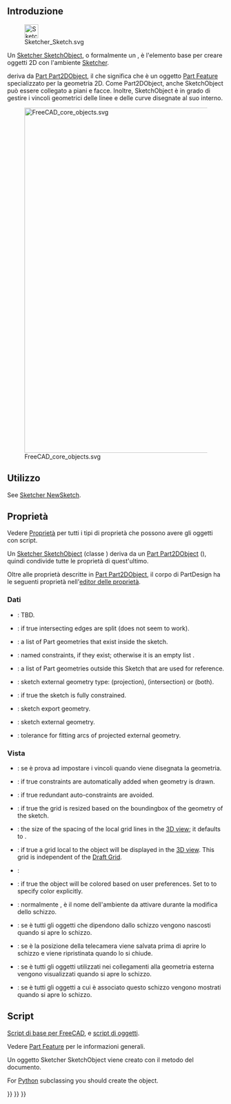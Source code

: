 <languages/>
{{TOCright}}

<span id="Introduction"></span>
== Introduzione ==

[[File:Sketcher_Sketch.svg|32px]]

Un [[Sketcher_SketchObject/it|Sketcher SketchObject]], o formalmente un {{incode|Sketcher::SketchObject}}, è l'elemento base per creare oggetti 2D con l'ambiente [[Sketcher_Workbench/it|Sketcher]].

<div class="mw-translate-fuzzy">
{{Incode|Sketcher::SketchObject}} deriva da [[Part_Part2DObject/it|Part Part2DObject]], il che significa che è un oggetto [[Part Feature/it|Part Feature]] specializzato per la geometria 2D. Come Part2DObject, anche SketchObject può essere collegato a piani e facce. Inoltre, SketchObject è in grado di gestire i vincoli geometrici delle linee e delle curve disegnate al suo interno.
</div>

[[File:FreeCAD_core_objects.svg|800px]]

<div class="mw-translate-fuzzy">
{{Caption|Diagramma semplificato delle relazioni tra gli oggetti principali in FreeCAD. La classe {{incode|Sketcher::SketchObject}} è specializzata per le forme 2D e inoltre può gestire i vincoli.}}
</div>

<span id="Usage"></span>
==Utilizzo==

See [[Sketcher_NewSketch|Sketcher NewSketch]].

<span id="Properties"></span>
== Proprietà ==

Vedere [[Property/it|Proprietà]] per tutti i tipi di proprietà che possono avere gli oggetti con script.

<div class="mw-translate-fuzzy">
Un [[Sketcher_SketchObject|Sketcher SketchObject]] (classe {{incode|Sketcher::SketchObject}}) deriva da un [[Part_Part2DObject|Part Part2DObject]] ({{incode|Part::Part2DObject}}), quindi condivide tutte le proprietà di quest'ultimo.
</div>

<div class="mw-translate-fuzzy">
Oltre alle proprietà descritte in [[Part_Part2DObject/it|Part Part2DObject]], il corpo di PartDesign ha le seguenti proprietà nell'[[property editor/it|editor delle proprietà]].
</div>

<span id="Data"></span>
=== Dati ===

{{TitleProperty|Base}}

* {{PropertyData|Internal Shape|PartShape|Hidden}}: TBD.

{{TitleProperty|Internal Geometry}}

* {{PropertyData|Make Internals|Bool}}: if true intersecting edges are split (does not seem to work).

{{TitleProperty|Sketch}}

* {{PropertyData|Geometry|GeometryList|Hidden}}: a list of Part geometries that exist inside the sketch.
* {{PropertyData|Constraints|}}: named constraints, if they exist; otherwise it is an empty list {{incode|[]}}.
* {{PropertyData|External Geometry|LinkSubList|ReadOnly}}: a list of Part geometries outside this Sketch that are used for reference.
* {{PropertyData|External Types|IntegerList|Hidden}}: sketch external geometry type: {{Value|0}} (projection), {{Value|1}} (intersection) or {{Value|2}} (both). {{Version|1.1}}
* {{PropertyData|Fully Constrained|Bool|Hidden, ReadOnly}}: if true the sketch is fully constrained.
* {{PropertyData|Exports|LinkListHidden|Hidden}}: sketch export geometry.
* {{PropertyData|External Geo|GeometryList|Hidden}}: sketch external geometry.
* {{PropertyData|Arc Fit Tolerance|Precision}}: tolerance for fitting arcs of projected external geometry.

<span id="View"></span>
===Vista===

<div class="mw-translate-fuzzy">
{{TitleProperty|Auto Constraints}}
* {{PropertyView|Autoconstraints}}: se è {{TRUE}} prova ad impostare i vincoli quando viene disegnata la geometria.
</div>

* {{PropertyView|Autoconstraints|Bool}}: if true constraints are automatically added when geometry is drawn.
* {{PropertyView|Avoid Redundant|Bool}}: if true redundant auto-constraints are avoided.

{{TitleProperty|Grid}}

* {{PropertyView|Grid Auto|Bool}}: if true the grid is resized based on the boundingbox of the geometry of the sketch.
* {{PropertyView|Grid Size|Length}}: the size of the spacing of the local grid lines in the [[3D_view|3D view]]; it defaults to {{value|10 mm}}.
* {{PropertyView|Show Grid|Bool}}: if true a grid local to the object will be displayed in the [[3D_view|3D view]]. This grid is independent of the [[Draft_ToggleGrid|Draft Grid]].

{{TitleProperty|Layers}}

* {{PropertyView|Visual Layer List|BadType}}:

{{TitleProperty|Object Style}}

* {{PropertyView|Auto Color|Bool}}: if true the object will be colored based on user preferences. Set to {{False}} to specify color explicitly.

{{TitleProperty|Visibility automation}}

<div class="mw-translate-fuzzy">
{{TitleProperty|Visibility automation}}
* {{PropertyView|Editing Workbench}}: normalmente {{incode|SketcherWorkbench}}, è il nome dell'ambiente da attivare durante la modifica dello schizzo.
* {{PropertyView|Hide Dependent}}: se è {{TRUE}} tutti gli oggetti che dipendono dallo schizzo vengono nascosti quando si apre lo schizzo.
* {{PropertyView|Restore Camera}}: se è {{TRUE}} la posizione della telecamera viene salvata prima di aprire lo schizzo e viene ripristinata quando lo si chiude.
* {{PropertyView|Show Links}}: se è {{TRUE}} tutti gli oggetti utilizzati nei collegamenti alla geometria esterna vengono visualizzati quando si apre lo schizzo.
* {{PropertyView|Show Support}}: se è {{TRUE}} tutti gli oggetti a cui è associato questo schizzo vengono mostrati quando si apre lo schizzo.
</div>

<span id="Scripting"></span>
== Script ==

<div class="mw-translate-fuzzy">
{{Emphasis|Vedere anche:}} [[FreeCAD Scripting Basics/it|Script di base per FreeCAD]], e [[scripted objects/it|script di oggetti]].
</div>

<div class="mw-translate-fuzzy">
Vedere [[Part_Feature/it|Part Feature]] per le informazioni generali.
</div>

<div class="mw-translate-fuzzy">
Un oggetto Sketcher SketchObject viene creato con il metodo {{incode|addObject()}} del documento.
</div>

{{Code|code=
import FreeCAD as App

doc = App.newDocument()
obj = App.ActiveDocument.addObject("Sketcher::SketchObject", "Sketch")
obj.Label = "Custom label"
}}

For [[Python|Python]] subclassing you should create the {{incode|Sketcher::SketchObjectPython}} object.

{{Code|code=
import FreeCAD as App

doc = App.newDocument()
obj = App.ActiveDocument.addObject("Sketcher::SketchObjectPython", "CustomSketch")
obj.Label = "Custom label"
}}


{{Sketcher_Tools_navi{{#translation:}}}}
{{Document_objects_navi{{#translation:}}}}
{{Userdocnavi{{#translation:}}}}